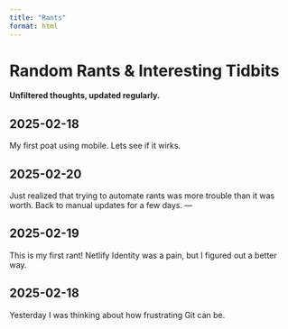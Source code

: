 ```yaml
---
title: "Rants"
format: html
---
```


# Random Rants & Interesting Tidbits

::: callout-note
**Unfiltered thoughts, updated regularly.**
:::

## 2025-02-18

My first poat using mobile. Lets see if it wirks. 

## 2025-02-20

Just realized that trying to automate rants was more trouble than it was worth. Back to manual updates for a few days. ---

## 2025-02-19

This is my first rant! Netlify Identity was a pain, but I figured out a better way.

## 2025-02-18

Yesterday I was thinking about how frustrating Git can be.
